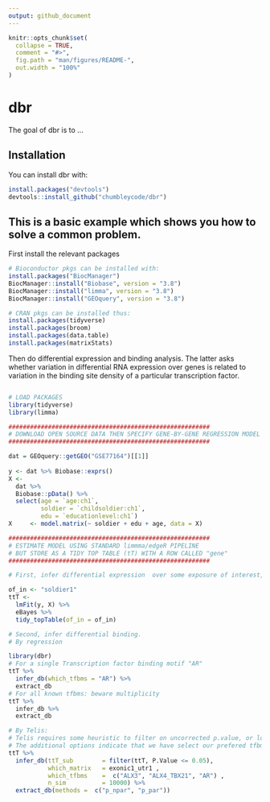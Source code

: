 ```yaml
---
output: github_document
---
```


<!-- README.md is generated from README.Rmd. Please edit that file -->

```r
knitr::opts_chunk$set(
  collapse = TRUE,
  comment = "#>",
  fig.path = "man/figures/README-",
  out.width = "100%"
)
```
# dbr

<!-- [![Travis build status](https://travis-ci.org/chumbleycode/dbr.svg?branch=master)](https://travis-ci.org/chumbleycode/dbr) -->
<!-- [![AppVeyor build status](https://ci.appveyor.com/api/projects/status/github/chumbleycode/dbr?branch=master&svg=true)](https://ci.appveyor.com/project/chumbleycode/dbr) -->

The goal of dbr is to ...

## Installation

You can install dbr with:

``` r
install.packages("devtools")
devtools::install_github("chumbleycode/dbr")
```

 
## This is a basic example which shows you how to solve a common problem.

First install the relevant packages


```r
# Bioconductor pkgs can be installed with:
install.packages("BiocManager")
BiocManager::install("Biobase", version = "3.8")
BiocManager::install("limma", version = "3.8")
BiocManager::install("GEOquery", version = "3.8")

# CRAN pkgs can be installed thus:
install.packages(tidyverse)
install.packages(broom)
install.packages(data.table)
install.packages(matrixStats)
```

Then do differential expression and binding analysis. The latter asks whether variation in differential RNA expression over genes is related to variation in the binding site density of a particular transcription factor.

```r

# LOAD PACKAGES
library(tidyverse)
library(limma) 

########################################################
# DOWNLOAD OPEN SOURCE DATA THEN SPECIFY GENE-BY-GENE REGRESSION MODEL
########################################################

dat = GEOquery::getGEO("GSE77164")[[1]]
 
y <- dat %>% Biobase::exprs()
X <-
  dat %>%
  Biobase::pData() %>%
  select(age = `age:ch1`,
         soldier = `childsoldier:ch1`,
         edu = `educationlevel:ch1`)
X     <- model.matrix(~ soldier + edu + age, data = X)

########################################################
# ESTIMATE MODEL USING STANDARD limmma/edgeR PIPELINE
# BUT STORE AS A TIDY TOP TABLE (tT) WITH A ROW CALLED "gene"
########################################################

# First, infer differential expression  over some exposure of interest, which must be a *single* column of "design" matrix X (i.e. db is not currently sufficiently general to handle general factor vectors).

of_in <- "soldier1"
ttT <-
  lmFit(y, X) %>%
  eBayes %>%
  tidy_topTable(of_in = of_in)

# Second, infer differential binding.
# By regression

library(dbr)
# For a single Transcription factor binding motif "AR"
ttT %>%
  infer_db(which_tfbms = "AR") %>%
  extract_db
# For all known tfbms: beware multiplicity
ttT %>%
  infer_db %>%
  extract_db

# By Telis:
# Telis requires some heuristic to filter on uncorrected p.value, or logfc (not an inference). this requires that the variable ttt_sub, a scrict subset of the rows of ttt that we have already defined (e.g. the subset whose logfc exceeds some heuristic value.
# The additional options indicate that we have select our prefered tfbm matrix "which_matrix", tfbm hypothesis set "which_tfbms", and methods (p_npar, p_par, which require tt_sub be specified)
ttT %>%
  infer_db(ttT_sub        = filter(ttT, P.Value <= 0.05),
           which_matrix   = exonic1_utr1 ,
           which_tfbms    =  c("ALX3", "ALX4_TBX21", "AR") ,
           n_sim          = 10000) %>%
  extract_db(methods =  c("p_npar", "p_par"))



``` 
